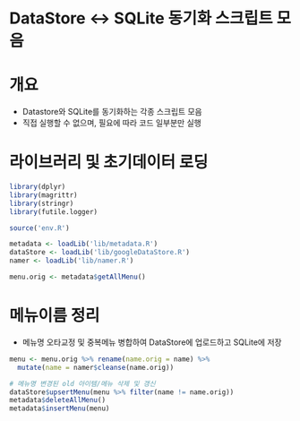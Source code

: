DataStore <-> SQLite 동기화 스크립트 모음
=========================================

# 개요
- Datastore와 SQLite를 동기화하는 각종 스크립트 모음
- 직접 실행할 수 없으며, 필요에 따라 코드 일부분만 실행

# 라이브러리 및 초기데이터 로딩
```r
library(dplyr)
library(magrittr)
library(stringr)
library(futile.logger)

source('env.R')

metadata <- loadLib('lib/metadata.R')
dataStore <- loadLib('lib/googleDataStore.R')
namer <- loadLib('lib/namer.R')

menu.orig <- metadata$getAllMenu()
```

# 메뉴이름 정리
- 메뉴명 오타교정 및 중복메뉴 병합하여 DataStore에 업로드하고 SQLite에 저장
```r
menu <- menu.orig %>% rename(name.orig = name) %>% 
  mutate(name = namer$cleanse(name.orig))

# 메뉴명 변경된 old 아이템/메뉴 삭제 및 갱신
dataStore$upsertMenu(menu %>% filter(name != name.orig))
metadata$deleteAllMenu()
metadata$insertMenu(menu)
```
